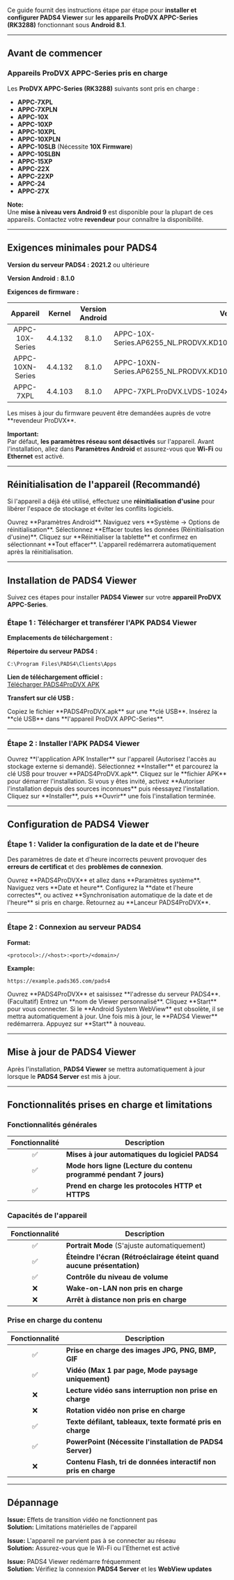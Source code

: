 Ce guide fournit des instructions étape par étape pour **installer et configurer PADS4 Viewer** sur **les appareils ProDVX APPC-Series (RK3288)** fonctionnant sous **Android 8.1**.

***

## **Avant de commencer**

### **Appareils ProDVX APPC-Series pris en charge**

Les **ProDVX APPC-Series (RK3288)** suivants sont pris en charge :

* **APPC-7XPL**
* **APPC-7XPLN**
* **APPC-10X**
* **APPC-10XP**
* **APPC-10XPL**
* **APPC-10XPLN**
* **APPC-10SLB** (Nécessite **10X Firmware**)
* **APPC-10SLBN**
* **APPC-15XP**
* **APPC-22X**
* **APPC-22XP**
* **APPC-24**
* **APPC-27X**

**Note:**\
Une **mise à niveau vers Android 9** est disponible pour la plupart de ces appareils. Contactez votre **revendeur** pour connaître la disponibilité.

***

## **Exigences minimales pour PADS4**

**Version du serveur PADS4 :** **2021.2** ou ultérieure

**Version Android :** **8.1.0**

**Exigences de firmware :**

|     Appareil     |  Kernel | Version Android | Version du firmware                                                                 |
| :--------------: | :-----: | :-------------: | ----------------------------------------------------------------------------------- |
|  APPC-10X-Series | 4.4.132 |      8.1.0      | APPC-10X-Series.AP6255\_NL.PRODVX.KD101N9\_40NA\_A45.V1.1\_1.11.12x.20220315        |
| APPC-10XN-Series | 4.4.132 |      8.1.0      | APPC-10XN-Series.AP6255\_NL.PRODVX.KD101N9\_40NA\_A45.PN553.V1.1\_1.11.12k.20211028 |
|     APPC-7XPL    | 4.4.103 |      8.1.0      | APPC-7XPL.ProDVX.LVDS-1024x600.PN553.HW-V0.0B.SW-V2.01.09k.20210602                 |

<Note>
  Les mises à jour du firmware peuvent être demandées auprès de votre **revendeur ProDVX**.
</Note>

**Important:**\
Par défaut, **les paramètres réseau sont désactivés** sur l'appareil. Avant l'installation, allez dans **Paramètres Android** et assurez-vous que **Wi-Fi** ou **Ethernet** est activé.

***

## **Réinitialisation de l'appareil (Recommandé)**

Si l'appareil a déjà été utilisé, effectuez une **réinitialisation d'usine** pour libérer l'espace de stockage et éviter les conflits logiciels.

<Steps>
  <Step title="Étape Un">
    Ouvrez **Paramètres Android**.
  </Step>

  <Step title="Étape Deux">
    Naviguez vers **Système → Options de réinitialisation**.
  </Step>

  <Step title="Étape Trois">
    Sélectionnez **Effacer toutes les données (Réinitialisation d'usine)**.
  </Step>

  <Step title="Étape Quatre">
    Cliquez sur **Réinitialiser la tablette** et confirmez en sélectionnant **Tout effacer**.
  </Step>

  <Step title="Étape Cinq">
    L'appareil redémarrera automatiquement après la réinitialisation.
  </Step>
</Steps>

***

## **Installation de PADS4 Viewer**

Suivez ces étapes pour installer **PADS4 Viewer** sur votre **appareil ProDVX APPC-Series**.

### **Étape 1 : Télécharger et transférer l'APK PADS4 Viewer**

**Emplacements de téléchargement :**

**Répertoire du serveur PADS4 :**

```
C:\Program Files\PADS4\Clients\Apps
```

**Lien de téléchargement officiel :**\
[Télécharger PADS4ProDVX APK](https://github.com/PADS4/PADS4-Viewer-ProDVX-x-series/releases/latest)

**Transfert sur clé USB :**

<Steps>
  <Step title="Étape Un">
    Copiez le fichier **PADS4ProDVX.apk** sur une **clé USB**.
  </Step>

  <Step title="Étape Deux">
    Insérez la **clé USB** dans **l'appareil ProDVX APPC-Series**.
  </Step>
</Steps>

***

### **Étape 2 : Installer l'APK PADS4 Viewer**

<Steps>
  <Step title="Étape Un">
    Ouvrez **l'application APK Installer** sur l'appareil (Autorisez l'accès au stockage externe si demandé).
  </Step>

  <Step title="Étape Deux">
    Sélectionnez **Installer** et parcourez la clé USB pour trouver **PADS4ProDVX.apk**.
  </Step>

  <Step title="Étape Trois">
    Cliquez sur le **fichier APK** pour démarrer l'installation.
  </Step>

  <Step title="Étape Quatre">
    Si vous y êtes invité, activez **Autoriser l'installation depuis des sources inconnues** puis réessayez l'installation.
  </Step>

  <Step title="Étape Cinq">
    Cliquez sur **Installer**, puis **Ouvrir** une fois l'installation terminée.
  </Step>
</Steps>

***

## **Configuration de PADS4 Viewer**

### **Étape 1 : Valider la configuration de la date et de l'heure**

Des paramètres de date et d'heure incorrects peuvent provoquer des **erreurs de certificat** et des **problèmes de connexion**.

<Steps>
  <Step title="Étape Un">
    Ouvrez **PADS4ProDVX** et allez dans **Paramètres système**.
  </Step>

  <Step title="Étape Deux">
    Naviguez vers **Date et heure**.
  </Step>

  <Step title="Étape Trois">
    Configurez la **date et l'heure correctes**, ou activez **Synchronisation automatique de la date et de l'heure** si pris en charge.
  </Step>

  <Step title="Étape Quatre">
    Retournez au **Lanceur PADS4ProDVX**.
  </Step>
</Steps>

***

### **Étape 2 : Connexion au serveur PADS4**

**Format:**

```
<protocol>://<host>:<port>/<domain>/
```

**Example:**

```
https://example.pads365.com/pads4
```

<Steps>
  <Step title="Étape Un">
    Ouvrez **PADS4ProDVX** et saisissez **l'adresse du serveur PADS4**.
  </Step>

  <Step title="Étape Deux">
    (Facultatif) Entrez un **nom de Viewer personnalisé**.
  </Step>

  <Step title="Étape Trois">
    Cliquez **Start** pour vous connecter.
  </Step>

  <Step title="Étape Quatre">
    Si le **Android System WebView** est obsolète, il se mettra automatiquement à jour.
  </Step>

  <Step title="Étape Cinq">
    Une fois mis à jour, le **PADS4 Viewer** redémarrera. Appuyez sur **Start** à nouveau.
  </Step>
</Steps>

***

## **Mise à jour de PADS4 Viewer**

Après l'installation, **PADS4 Viewer** se mettra automatiquement à jour lorsque le **PADS4 Server** est mis à jour.

***

## **Fonctionnalités prises en charge et limitations**

### **Fonctionnalités générales**

| Fonctionnalité | Description                                                        |
| :------------: | ------------------------------------------------------------------ |
|        ✅       | **Mises à jour automatiques du logiciel PADS4**                    |
|        ✅       | **Mode hors ligne (Lecture du contenu programmé pendant 7 jours)** |
|        ✅       | **Prend en charge les protocoles HTTP et HTTPS**                   |

### **Capacités de l'appareil**

| Fonctionnalité | Description                                                            |
| :------------: | ---------------------------------------------------------------------- |
|        ✅       | **Portrait Mode** (S'ajuste automatiquement)                           |
|        ✅       | **Éteindre l'écran (Rétroéclairage éteint quand aucune présentation)** |
|        ✅       | **Contrôle du niveau de volume**                                       |
|        ❌       | **Wake-on-LAN non pris en charge**                                     |
|        ❌       | **Arrêt à distance non pris en charge**                                |

### **Prise en charge du contenu**

| Fonctionnalité | Description                                                     |
| :------------: | --------------------------------------------------------------- |
|        ✅       | **Prise en charge des images JPG, PNG, BMP, GIF**               |
|        ✅       | **Vidéo (Max 1 par page, Mode paysage uniquement)**             |
|        ❌       | **Lecture vidéo sans interruption non prise en charge**         |
|        ❌       | **Rotation vidéo non prise en charge**                          |
|        ✅       | **Texte défilant, tableaux, texte formaté pris en charge**      |
|        ✅       | **PowerPoint (Nécessite l'installation de PADS4 Server)**       |
|        ❌       | **Contenu Flash, tri de données interactif non pris en charge** |

***

## **Dépannage**

**Issue:** Effets de transition vidéo ne fonctionnent pas\
**Solution:** Limitations matérielles de l'appareil

**Issue:** L'appareil ne parvient pas à se connecter au réseau\
**Solution:** Assurez-vous que le Wi-Fi ou l'Ethernet est activé

**Issue:** PADS4 Viewer redémarre fréquemment\
**Solution:** Vérifiez la connexion **PADS4 Server** et les **WebView updates**
